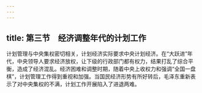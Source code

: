 ```yaml
---
---
---
```

title: 第三节　经济调整年代的计划工作
---




计划管理与中央集权密切相关，计划经济实际要求中央计划经济。在“大跃进”年代，中央领导人要求经济放权，让下级的行政部门都有权力，结果打乱了综合平衡，造成了经济混乱。经济困难和调整时期，随着中央上收权力和强调“全国一盘棋”，计划管理工作得到重视和加强。当国民经济形势有所好转后，毛泽东重新表示了对中央集权的不满，计划工作开展陷入了进退两难。
